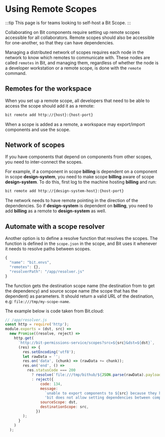 # Using Remote Scopes

:::tip This page is for teams looking to self-host a Bit Scope.
:::

Collaborating on Bit components require setting up remote scopes accessible for all collaborators. Remote scopes should also be accessible for one-another, so that they can have dependencies.

Managing a distributed network of scopes requires each node in the network to know which remotes to communicate with. These nodes are called `remotes` in Bit, and managing them, regardless of whether the node is a developer workstation or a remote scope, is done with the `remote` command.

## Remotes for the workspace

When you set up a remote scope, all developers that need to be able to access the scope should add it as a remote:

```bash
bit remote add http://{host}:{host-port}
```

When a scope is added as a remote, a workspace may export/import components and use the scope.

## Network of scopes

If you have components that depend on components from other scopes, you need to inter-connect the scopes. 

For example, if a component in scope **billing** is dependent on a component in scope **design-system**, you need to make scope **billing** aware of scope **design-system**. To do this, first log to the machine hosting **billing** and run:

```bash
bit remote add http://{design-system-host}:{host-port}
```

The network needs to have remote pointing in the direction of the dependencies. So if **design-system** is dependent on **billing**, you need to add **billing** as a remote to **design-system** as well.

## Automate with a scope resolver

Another option is to define a resolve function that resolves the scopes. The function is defined in the `scope.json` in the scope, and Bit uses it whenever it needs to resolve paths between scopes.

```javascript
{
  "name": "bit.envs",
  "remotes": {},
  "resolverPath": "/app/resolver.js"
}
```

The function gets the destination scope name (the destination from to get the dependency) and source scope name (the scope that has the dependent) as parameters. It should return a valid URL of the destination, e.g: `file:///tmp/my-scope-name`. 

The example below is code taken from Bit.cloud:

```javascript
// /app/resolver.js
const http = require('http');
module.exports = (dst, src) =>
  new Promise((resolve, reject) =>
    http.get(
      `http://bit-permissions-service/scopes?src=${src}&dst=${dst}`,
      (res) => {
        res.setEncoding('utf8');
        let rawData = '';
        res.on('data', (chunk) => (rawData += chunk));
        res.on('end', () =>
          res.statusCode === 200
            ? resolve(`file:///tmp/bithub/${JSON.parse(rawData).payload}`)
            : reject({
                code: 134,
                message:
                  `unable to export components to ${src} because they have dependencies on components in ${dst}. ` +
                  'bit does not allow setting dependencies between components in private scopes managed by different owners.',
                sourceScope: dst,
                destinationScope: src,
              })
        );
      }
    )
  );
```
